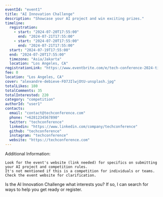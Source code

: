 ```yaml
---
eventId: "event1"
title: "AI Innovation Challenge"
description: "Showcase your AI project and win exciting prizes."
timeline:
  registration:
    - start: "2024-07-20T17:55:00"
      end: "2024-07-21T17:55:00"
    - start: "2024-07-20T17:55:00"
      end: "2024-07-21T17:55:00"
  start: "2024-07-19T17:55:00"
  end: "2024-07-20T17:55:00"
  timezone: "Asia/Jakarta"
  location: "Los Angeles, CA"
registrationLink: "https://www.eventbrite.com/e/tech-conference-2024-tickets-431088889097"
fee: 0
location: "Los Angeles, CA"
cover: "alexandre-debieve-FO7JIlwjOtU-unsplash.jpg"
totalLikes: 180
totalComments: 35
totalInterested: 220
category: "competition"
authorId: "user1"
contacts:
  email: "contact@techconference.com"
  phone: "+6281234567890"
  twitter: "techconference"
  linkedin: "https://www.linkedin.com/company/techconference"
  github: "techconference"
  instagram: "techconference"
  website: "https://techconference.com"
---
```


Additional Information:

    Look for the event's website (link needed) for specifics on submitting your AI project and competition rules.
    It's not mentioned if this is a competition for individuals or teams. Check the event website for clarification.

Is the AI Innovation Challenge what interests you? If so, I can search for ways to help you get ready or register.
